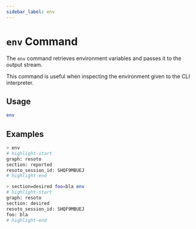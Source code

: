 ```yaml
---
sidebar_label: env
---
```


# `env` Command

The `env` command retrieves environment variables and passes it to the output stream.

This command is useful when inspecting the environment given to the CLI interpreter.

## Usage

```bash
env
```

## Examples

```bash title="fixshell will set the graph, section, and session ID"
> env
# highlight-start
​graph: resoto
​section: reported
​resoto_session_id: SHQF9MBUEJ
# highlight-end
```

```bash title="Environment variables can be defined directly on the command line"
> section=desired foo=bla env
# highlight-start
​graph: resoto
​section: desired
​resoto_session_id: SHQF9MBUEJ
​foo: bla
# highlight-end
```

